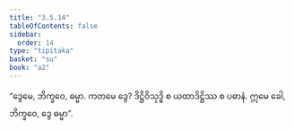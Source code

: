 ```yaml
---
title: "3.5.14"
tableOfContents: false
sidebar:
  order: 14
type: "tipitaka"
basket: "su"
book: "a2"
---
```



<DynamicBreadcrumb />

<Division number="177" book="a2" e="ch" v="15" p="94">

<Paragraph number="270" book="a2">
“ဒွေမေ, ဘိက္ခဝေ, ဓမ္မာ. ကတမေ ဒွေ? ဒိဋ္ဌိဝိသုဒ္ဓိ စ ယထာဒိဋ္ဌိဿ စ ပဓာနံ. ဣမေ ခေါ, ဘိက္ခဝေ, ဒွေ ဓမ္မာ”.
</Paragraph>
</Division>